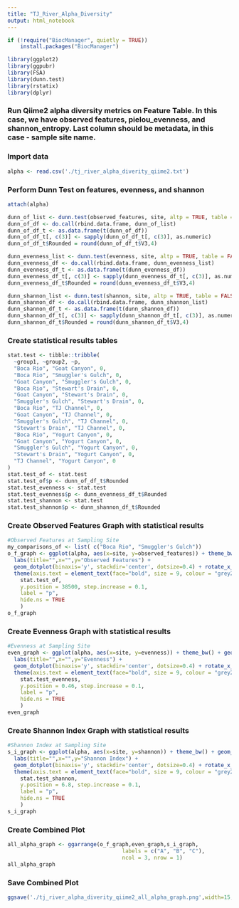 ```yaml
---
title: "TJ_River_Alpha_Diversity"
output: html_notebook
---
```

```r
if (!require("BiocManager", quietly = TRUE))
    install.packages("BiocManager")
```
```r
library(ggplot2)
library(ggpubr)
library(FSA)
library(dunn.test)
library(rstatix)
library(dplyr)
```
### Run Qiime2 alpha diversity metrics on Feature Table. In this case, we have observed features, pielou_evenness, and shannon_entropy. Last column should be metadata, in this case - sample site name.
### Import data
```r
alpha <- read.csv('./tj_river_alpha_diverity_qiime2.txt')
```
### Perform Dunn Test on features, evenness, and shannon
```r
attach(alpha)
```
```r
dunn_of_list <- dunn.test(observed_features, site, altp = TRUE, table = FALSE, list = TRUE)
dunn_of_df <- do.call(rbind.data.frame, dunn_of_list)
dunn_of_df_t <- as.data.frame(t(dunn_of_df))
dunn_of_df_t[, c(3)] <- sapply(dunn_of_df_t[, c(3)], as.numeric)
dunn_of_df_t$Rounded = round(dunn_of_df_t$V3,4)
```
```r
dunn_evenness_list <- dunn.test(evenness, site, altp = TRUE, table = FALSE, list = TRUE)
dunn_evenness_df <- do.call(rbind.data.frame, dunn_evenness_list)
dunn_evenness_df_t <- as.data.frame(t(dunn_evenness_df))
dunn_evenness_df_t[, c(3)] <- sapply(dunn_evenness_df_t[, c(3)], as.numeric)
dunn_evenness_df_t$Rounded = round(dunn_evenness_df_t$V3,4)
```
```r
dunn_shannon_list <- dunn.test(shannon, site, altp = TRUE, table = FALSE, list = TRUE)
dunn_shannon_df <- do.call(rbind.data.frame, dunn_shannon_list)
dunn_shannon_df_t <- as.data.frame(t(dunn_shannon_df))
dunn_shannon_df_t[, c(3)] <- sapply(dunn_shannon_df_t[, c(3)], as.numeric)
dunn_shannon_df_t$Rounded = round(dunn_shannon_df_t$V3,4)
```
### Create statistical results tables
```r
stat.test <- tibble::tribble(
  ~group1, ~group2, ~p,
  "Boca Rio", "Goat Canyon", 0,
  "Boca Rio", "Smuggler's Gulch", 0,
  "Goat Canyon", "Smuggler's Gulch", 0,
  "Boca Rio", "Stewart's Drain", 0,
  "Goat Canyon", "Stewart's Drain", 0,
  "Smuggler's Gulch", "Stewart's Drain", 0,
  "Boca Rio", "TJ Channel", 0,
  "Goat Canyon", "TJ Channel", 0,
  "Smuggler's Gulch", "TJ Channel", 0,
  "Stewart's Drain", "TJ Channel", 0,
  "Boca Rio", "Yogurt Canyon", 0,
  "Goat Canyon", "Yogurt Canyon", 0,
  "Smuggler's Gulch", "Yogurt Canyon", 0,
  "Stewart's Drain", "Yogurt Canyon", 0,
  "TJ Channel", "Yogurt Canyon", 0
)
stat.test_of <- stat.test
stat.test_of$p <- dunn_of_df_t$Rounded
stat.test_evenness <- stat.test
stat.test_evenness$p <- dunn_evenness_df_t$Rounded
stat.test_shannon <- stat.test
stat.test_shannon$p <- dunn_shannon_df_t$Rounded
```
### Create Observed Features Graph with statistical results
```r
#Observed Features at Sampling Site
my_comparisons_of <- list( c("Boca Rio", "Smuggler's Gulch"))
o_f_graph <- ggplot(alpha, aes(x=site, y=observed_features)) + theme_bw() + geom_boxplot(fill='white', lwd = 0.6) +
  labs(title="",x="",y="Observed Features") +
  geom_dotplot(binaxis='y', stackdir='center', dotsize=0.4) + rotate_x_text(angle = 45) +
  theme(axis.text = element_text(face="bold", size = 9, colour = "grey20"),axis.title = element_text(face="bold", size=12),plot.title = element_text(face="bold"), panel.grid.major = element_line(size = 0.75, linetype = "solid")) + stat_pvalue_manual(
    stat.test_of, 
    y.position = 38500, step.increase = 0.1,
    label = "p",
    hide.ns = TRUE
    )
o_f_graph
```
### Create Evenness Graph with statistical results
```r
#Evenness at Sampling Site
even_graph <- ggplot(alpha, aes(x=site, y=evenness)) + theme_bw() + geom_boxplot(fill='white', lwd = 0.6) +
  labs(title="",x="",y="Evenness") +
  geom_dotplot(binaxis='y', stackdir='center', dotsize=0.4) + rotate_x_text(angle = 45) +
  theme(axis.text = element_text(face="bold", size = 9, colour = "grey20"),axis.title = element_text(face="bold", size=12),plot.title = element_text(face="bold"), panel.grid.major = element_line(size = 0.75, linetype = "solid")) + stat_pvalue_manual(
    stat.test_evenness, 
    y.position = 0.46, step.increase = 0.1,
    label = "p",
    hide.ns = TRUE
    )
even_graph
```
### Create Shannon Index Graph with statistical results
```r
#Shannon Index at Sampling Site
s_i_graph <- ggplot(alpha, aes(x=site, y=shannon)) + theme_bw() + geom_boxplot(fill='white', lwd = 0.6) +
  labs(title="",x="",y="Shannon Index") +
  geom_dotplot(binaxis='y', stackdir='center', dotsize=0.4) + rotate_x_text(angle = 45) +
  theme(axis.text = element_text(face="bold", size = 9, colour = "grey20"), axis.title = element_text(face="bold", size=12),plot.title = element_text(face="bold"), panel.grid.major = element_line(size = 0.75, linetype = "solid")) + stat_pvalue_manual(
    stat.test_shannon, 
    y.position = 6.8, step.increase = 0.1,
    label = "p",
    hide.ns = TRUE
    )
s_i_graph
```
### Create Combined Plot
```r
all_alpha_graph <- ggarrange(o_f_graph,even_graph,s_i_graph,
                                    labels = c("A", "B", "C"),
                                    ncol = 3, nrow = 1)
all_alpha_graph
```
### Save Combined Plot
```r
ggsave('./tj_river_alpha_diverity_qiime2_all_alpha_graph.png',width=15, height=8, plot = all_alpha_graph)
```